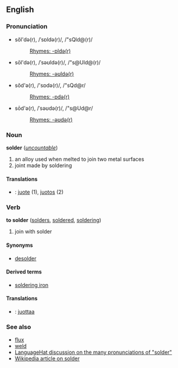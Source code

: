 ==English==
===Pronunciation===
*sŏl'də(r), /ˈsɒldə(r)/, /"sQld@(r)/
*:[[Rhymes:English:-ɒldə(r)|Rhymes: -ɒldə(r)]]
*sōl'də(r), /ˈsəʊldə(r)/, /"s@Uld@(r)/
*:[[Rhymes:English:-əʊldə(r)|Rhymes: -əʊldə(r)]]
*sŏd'ə(r), /'sɒdə(r)/, /"sQd@r/
*:[[Rhymes:English:-ɒdə(r)|Rhymes: -ɒdə(r)]]
*sōd'ə(r), /ˈsəʊdə(r)/, /"s@Ud@r/
*:[[Rhymes:English:-əʊdə(r)|Rhymes: -əʊdə(r)]]

===Noun===
'''solder''' (''[[uncountable]]'')
#an alloy used when melted to join two metal surfaces 
#joint made by soldering

====Translations====
*{{msg:fi}}: [[juote]] (1), [[juotos]] (2)

===Verb===
'''to solder''' ([[solders]], [[soldered]], [[soldering]])
#join with solder

====Synonyms====
*[[desolder]]

====Derived terms====
*[[soldering iron]]

====Translations====
*{{msg:fi}}: [[juottaa]]

===See also===
*[[flux]]
*[[weld]]
*[http://www.languagehat.com/archives/001382.php LanguageHat discussion on the many pronunciations of "solder"]
*[[w:Solder|Wikipedia article on solder]]